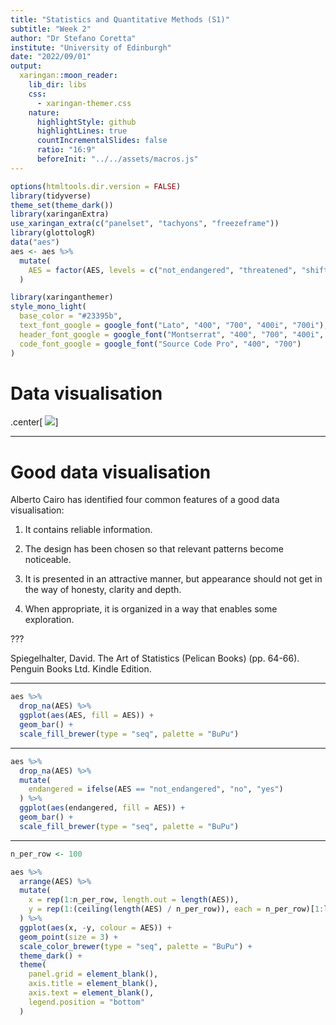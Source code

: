 ```yaml
---
title: "Statistics and Quantitative Methods (S1)"
subtitle: "Week 2"
author: "Dr Stefano Coretta"
institute: "University of Edinburgh"
date: "2022/09/01"
output:
  xaringan::moon_reader:
    lib_dir: libs
    css:
      - xaringan-themer.css
    nature:
      highlightStyle: github
      highlightLines: true
      countIncrementalSlides: false
      ratio: "16:9"
      beforeInit: "../../assets/macros.js"
---
```


```r
options(htmltools.dir.version = FALSE)
library(tidyverse)
theme_set(theme_dark())
library(xaringanExtra)
use_xaringan_extra(c("panelset", "tachyons", "freezeframe"))
library(glottologR)
data("aes")
aes <- aes %>%
  mutate(
    AES = factor(AES, levels = c("not_endangered", "threatened", "shifting", "moribund", "nearly_extinct", "extinct"))
  )
```

```r
library(xaringanthemer)
style_mono_light(
  base_color = "#23395b",
  text_font_google = google_font("Lato", "400", "700", "400i", "700i"),
  header_font_google = google_font("Montserrat", "400", "700", "400i", "700i"),
  code_font_google = google_font("Source Code Pro", "400", "700")
)
```

# Data visualisation

.center[
![](../../img/data-quant.png)
]

---

# Good data visualisation

Alberto Cairo has identified four common features of a good data visualisation:

1. It contains reliable information.

2. The design has been chosen so that relevant patterns become noticeable.

3. It is presented in an attractive manner, but appearance should not get in the way of honesty, clarity and depth.

4. When appropriate, it is organized in a way that enables some exploration.

???

Spiegelhalter, David. The Art of Statistics (Pelican Books) (pp. 64-66). Penguin Books Ltd. Kindle Edition. 

---

```r
aes %>%
  drop_na(AES) %>%
  ggplot(aes(AES, fill = AES)) +
  geom_bar() +
  scale_fill_brewer(type = "seq", palette = "BuPu")
```

---

```r
aes %>%
  drop_na(AES) %>%
  mutate(
    endangered = ifelse(AES == "not_endangered", "no", "yes")
  ) %>%
  ggplot(aes(endangered, fill = AES)) +
  geom_bar() +
  scale_fill_brewer(type = "seq", palette = "BuPu")
```

---

```r
n_per_row <- 100

aes %>%
  arrange(AES) %>%
  mutate(
    x = rep(1:n_per_row, length.out = length(AES)),
    y = rep(1:(ceiling(length(AES) / n_per_row)), each = n_per_row)[1:length(AES)]
  ) %>%
  ggplot(aes(x, -y, colour = AES)) +
  geom_point(size = 3) +
  scale_color_brewer(type = "seq", palette = "BuPu") +
  theme_dark() +
  theme(
    panel.grid = element_blank(),
    axis.title = element_blank(),
    axis.text = element_blank(),
    legend.position = "bottom"
  )
```


